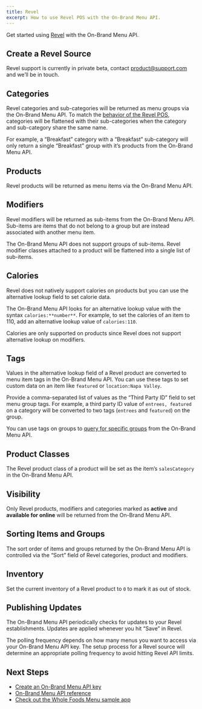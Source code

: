 ```yaml
---
title: Revel
excerpt: How to use Revel POS with the On-Brand Menu API.
---
```


Get started using [Revel](https://revelsystems.com/) with the On-Brand Menu API.

## Create a Revel Source

Revel support is currently in private beta, contact [product@support.com](mailto:product@support.com) and we’ll be in touch.

## Categories

Revel categories and sub-categories will be returned as menu groups via the On-Brand Menu API. To match the [behavior of the Revel POS](https://reveluniversity.revelsystems.com/s/products/menu-building), categories will be flattened with their sub-categories when the category and sub-category share the same name.

For example, a “Breakfast” category with a “Breakfast” sub-category will only return a single “Breakfast” group with it’s products from the On-Brand Menu API.

## Products

Revel products will be returned as menu items via the On-Brand Menu API.

## Modifiers

Revel modifiers will be returned as sub-items from the On-Brand Menu API. Sub-items are items that do not belong to a group but are instead associated with another menu item.

<Callout>The On-Brand Menu API does not support groups of sub-items. Revel modifier classes attached to a product will be flattened into a single list of sub-items.</Callout>

## Calories

Revel does not natively support calories on products but you can use the alternative lookup field to set calorie data.

The On-Brand Menu API looks for an alternative lookup value with the syntax `calories:**number**`. For example, to set the calories of an item to 110, add an alternative lookup value of `calories:110`.

Calories are only supported on products since Revel does not support alternative lookup on modifiers.

## Tags

Values in the alternative lookup field of a Revel product are converted to menu item tags in the On-Brand Menu API. You can use these tags to set custom data on an item like `featured` or `location:Napa Valley`.

Provide a comma-separated list of values as the “Third Party ID” field to set menu group tags. For example, a third party ID value of `entrees, featured` on a category will be converted to two tags (`entrees` and `featured`) on the group.

You can use tags on groups to [query for specific groups](https://www.notion.so/GET-v1-groups-3210ff05d7674f70bb6e2b7426c58878) from the On-Brand Menu API.

## Product Classes

The Revel product class of a product will be set as the item’s `salesCategory` in the On-Brand Menu API.

## Visibility

Only Revel products, modifiers and categories marked as **active** and **available for online** will be returned from the On-Brand Menu API.

## Sorting Items and Groups

The sort order of items and groups returned by the On-Brand Menu API is controlled via the “Sort” field of Revel categories, product and modifiers.

## Inventory

Set the current inventory of a Revel product to `0` to mark it as out of stock.

## Publishing Updates

The On-Brand Menu API periodically checks for updates to your Revel establishments. Updates are applied whenever you hit “Save” in Revel.

The polling frequency depends on how many menus you want to access via your On-Brand Menu API key. The setup process for a Revel source will determine an appropriate polling frequency to avoid hitting Revel API limits.

## Next Steps

- [Create an On-Brand Menu API key](/docs/on-brand-menu-api/api-keys)
- [On-Brand Menu API reference](/docs/on-brand-menu-api/reference)
- [Check out the Whole Foods Menu sample app](/docs/get-started/sample-apps/whole-foods-menu)
